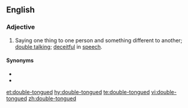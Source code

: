 ==English==

===Adjective===
{{en-adj}}

# {{label|en|idiomatic}} Saying one thing to one person and something different to another; [[double talk]]ing; [[deceitful]] in [[speech]].

====Synonyms====
* {{l|en|twi-tongued}}
* {{l|en|two-tongued}}

[[et:double-tongued]]
[[hy:double-tongued]]
[[te:double-tongued]]
[[vi:double-tongued]]
[[zh:double-tongued]]